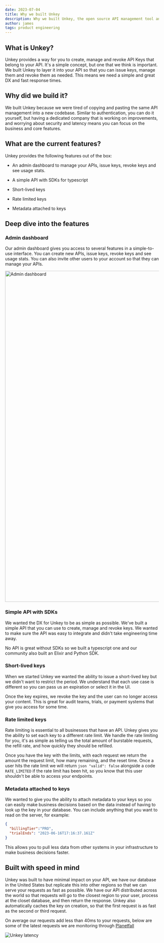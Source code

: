 ```yaml
---
date: 2023-07-04
title: Why we built Unkey
description: Why we built Unkey, the open source API management tool and what features we have.
author: james
tags: product engineering
---
```


## What is Unkey?
Unkey provides a way for you to create, manage and revoke API Keys that belong to your API. It's a simple concept, but one that we think is important. We built Unkey to layer it into your API so that you can issue keys, manage them and revoke them as needed. This means we need a simple and great DX and fast response times.

## Why did we build it?

We built Unkey because we were tired of copying and pasting the same API management into a new codebase. Similar to authentication, you can do it yourself, but having a dedicated company that is working on improvements, and worrying about security and latency means you can focus on the business and core features.

## What are the current features?

Unkey provides the following features out of the box:

- An admin dashboard to manage your APIs, issue keys, revoke keys and see usage stats.

- A simple API with SDKs for typescript

- Short-lived keys

- Rate limited keys

- Metadata attached to keys

## Deep dive into the features

### Admin dashboard

Our admin dashboard gives you access to several features in a simple-to-use interface. You can create new APIs, issue keys, revoke keys and see usage stats. You can also invite other users to your account so that they can manage your APIs.

<Image src="/images/blog-images/admin-dashboard.png" alt="Admin dashboard" width="1920" height="1080"/>


### Simple API with SDKs

We wanted the DX for Unkey to be as simple as possible. We've built a simple API that you can use to create, manage and revoke keys. We wanted to make sure the API was easy to integrate and didn't take engineering time away.

No API is great without SDKs so we built a typescript one and our community also built an Elixir and Python SDK.

### Short-lived keys
When we started Unkey we wanted the ability to issue a short-lived key but we didn't want to restrict the period. We understand that each use case is different so you can pass us an expiration or select it in the UI.

Once the key expires, we revoke the key and the user can no longer access your content. This is great for audit teams, trials, or payment systems that give you access for some time.

### Rate limited keys

Rate limiting is essential to all businesses that have an API. Unkey gives you the ability to set each key to a different rate limit. We handle the rate limiting for you, it's as simple as telling us the total amount of burstable requests, the refill rate, and how quickly they should be refilled.

Once you have the key with the limits, with each request we return the amount the request limit, how many remaining, and the reset time. Once a user hits the rate limit we will return `json "valid": false` alongside a code `RATE_LIMITED` if the rate limit has been hit, so you know that this user shouldn't be able to access your endpoints.


### Metadata attached to keys

We wanted to give you the ability to attach metadata to your keys so you can easily make business decisions based on the data instead of having to look up the key in your database. You can include anything that you want to read on the server, for example:

```json
{
  "billingTier":"PRO",
  "trialEnds": "2023-06-16T17:16:37.161Z"
}
```

This allows you to pull less data from other systems in your infrastructure to make business decisions faster.

## Built with speed in mind

Unkey was built to have minimal impact on your API, we have our database in the United States but replicate this into other regions so that we can serve your requests as fast as possible. We have our API distributed across the world so that requests will go to the closest region to your user, process at the closet database, and then return the response. Unkey also automatically caches the key on creation, so that the first request is as fast as the second or third request.

On average our requests add less than 40ms to your requests, below are some of the latest requests we are monitoring through [Planetfall](https://planetfall.io)

![Unkey latency](/images/blog-images/unkey-latency.png)
